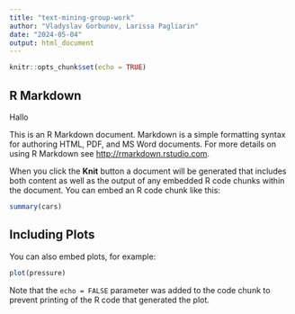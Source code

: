 ```yaml
---
title: "text-mining-group-work"
author: "Vladyslav Gorbunov, Larissa Pagliarin"
date: "2024-05-04"
output: html_document
---
```


```r
knitr::opts_chunk$set(echo = TRUE)
```

## R Markdown

Hallo

This is an R Markdown document. Markdown is a simple formatting syntax for authoring HTML, PDF, and MS Word documents. For more details on using R Markdown see <http://rmarkdown.rstudio.com>.

When you click the **Knit** button a document will be generated that includes both content as well as the output of any embedded R code chunks within the document. You can embed an R code chunk like this:

```r
summary(cars)
```

## Including Plots

You can also embed plots, for example:

```r
plot(pressure)
```

Note that the `echo = FALSE` parameter was added to the code chunk to prevent printing of the R code that generated the plot.
